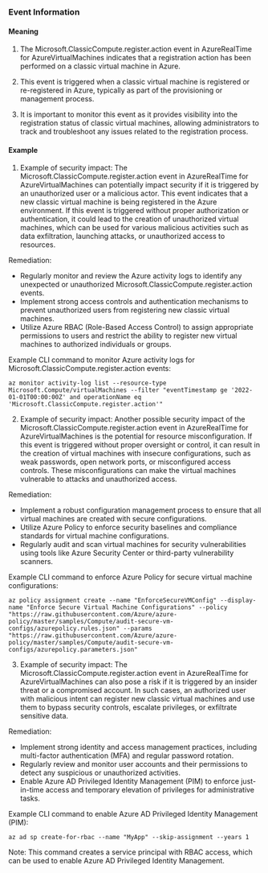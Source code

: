 
### Event Information

#### Meaning

1. The Microsoft.ClassicCompute.register.action event in AzureRealTime for AzureVirtualMachines indicates that a registration action has been performed on a classic virtual machine in Azure.

2. This event is triggered when a classic virtual machine is registered or re-registered in Azure, typically as part of the provisioning or management process.

3. It is important to monitor this event as it provides visibility into the registration status of classic virtual machines, allowing administrators to track and troubleshoot any issues related to the registration process.

#### Example

1. Example of security impact: The Microsoft.ClassicCompute.register.action event in AzureRealTime for AzureVirtualMachines can potentially impact security if it is triggered by an unauthorized user or a malicious actor. This event indicates that a new classic virtual machine is being registered in the Azure environment. If this event is triggered without proper authorization or authentication, it could lead to the creation of unauthorized virtual machines, which can be used for various malicious activities such as data exfiltration, launching attacks, or unauthorized access to resources.

Remediation:
- Regularly monitor and review the Azure activity logs to identify any unexpected or unauthorized Microsoft.ClassicCompute.register.action events.
- Implement strong access controls and authentication mechanisms to prevent unauthorized users from registering new classic virtual machines.
- Utilize Azure RBAC (Role-Based Access Control) to assign appropriate permissions to users and restrict the ability to register new virtual machines to authorized individuals or groups.

Example CLI command to monitor Azure activity logs for Microsoft.ClassicCompute.register.action events:
```
az monitor activity-log list --resource-type Microsoft.Compute/virtualMachines --filter "eventTimestamp ge '2022-01-01T00:00:00Z' and operationName eq 'Microsoft.ClassicCompute.register.action'"
```

2. Example of security impact: Another possible security impact of the Microsoft.ClassicCompute.register.action event in AzureRealTime for AzureVirtualMachines is the potential for resource misconfiguration. If this event is triggered without proper oversight or control, it can result in the creation of virtual machines with insecure configurations, such as weak passwords, open network ports, or misconfigured access controls. These misconfigurations can make the virtual machines vulnerable to attacks and unauthorized access.

Remediation:
- Implement a robust configuration management process to ensure that all virtual machines are created with secure configurations.
- Utilize Azure Policy to enforce security baselines and compliance standards for virtual machine configurations.
- Regularly audit and scan virtual machines for security vulnerabilities using tools like Azure Security Center or third-party vulnerability scanners.

Example CLI command to enforce Azure Policy for secure virtual machine configurations:
```
az policy assignment create --name "EnforceSecureVMConfig" --display-name "Enforce Secure Virtual Machine Configurations" --policy "https://raw.githubusercontent.com/Azure/azure-policy/master/samples/Compute/audit-secure-vm-configs/azurepolicy.rules.json" --params "https://raw.githubusercontent.com/Azure/azure-policy/master/samples/Compute/audit-secure-vm-configs/azurepolicy.parameters.json"
```

3. Example of security impact: The Microsoft.ClassicCompute.register.action event in AzureRealTime for AzureVirtualMachines can also pose a risk if it is triggered by an insider threat or a compromised account. In such cases, an authorized user with malicious intent can register new classic virtual machines and use them to bypass security controls, escalate privileges, or exfiltrate sensitive data.

Remediation:
- Implement strong identity and access management practices, including multi-factor authentication (MFA) and regular password rotation.
- Regularly review and monitor user accounts and their permissions to detect any suspicious or unauthorized activities.
- Enable Azure AD Privileged Identity Management (PIM) to enforce just-in-time access and temporary elevation of privileges for administrative tasks.

Example CLI command to enable Azure AD Privileged Identity Management (PIM):
```
az ad sp create-for-rbac --name "MyApp" --skip-assignment --years 1
```
Note: This command creates a service principal with RBAC access, which can be used to enable Azure AD Privileged Identity Management.


